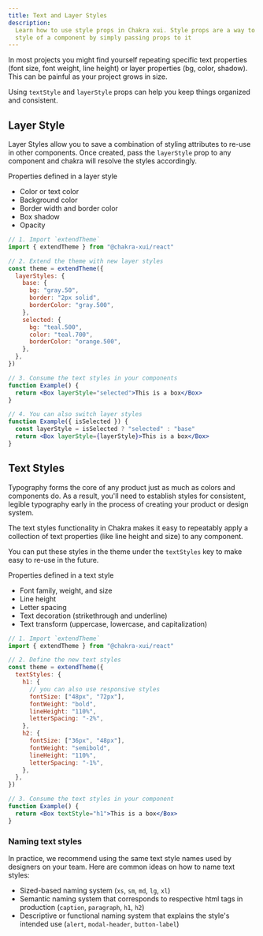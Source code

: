 ```yaml
---
title: Text and Layer Styles
description:
  Learn how to use style props in Chakra xui. Style props are a way to alter the
  style of a component by simply passing props to it
---
```


In most projects you might find yourself repeating specific text properties
(font size, font weight, line height) or layer properties (bg, color, shadow).
This can be painful as your project grows in size.

Using `textStyle` and `layerStyle` props can help you keep things organized and
consistent.

## Layer Style

Layer Styles allow you to save a combination of styling attributes to re-use in
other components. Once created, pass the `layerStyle` prop to any component and
chakra will resolve the styles accordingly.

Properties defined in a layer style

- Color or text color
- Background color
- Border width and border color
- Box shadow
- Opacity

```jsx live=false
// 1. Import `extendTheme`
import { extendTheme } from "@chakra-xui/react"

// 2. Extend the theme with new layer styles
const theme = extendTheme({
  layerStyles: {
    base: {
      bg: "gray.50",
      border: "2px solid",
      borderColor: "gray.500",
    },
    selected: {
      bg: "teal.500",
      color: "teal.700",
      borderColor: "orange.500",
    },
  },
})

// 3. Consume the text styles in your components
function Example() {
  return <Box layerStyle="selected">This is a box</Box>
}

// 4. You can also switch layer styles
function Example({ isSelected }) {
  const layerStyle = isSelected ? "selected" : "base"
  return <Box layerStyle={layerStyle}>This is a box</Box>
}
```

## Text Styles

Typography forms the core of any product just as much as colors and components
do. As a result, you'll need to establish styles for consistent, legible
typography early in the process of creating your product or design system.

The text styles functionality in Chakra makes it easy to repeatably apply a
collection of text properties (like line height and size) to any component.

You can put these styles in the theme under the `textStyles` key to make easy to
re-use in the future.

Properties defined in a text style

- Font family, weight, and size
- Line height
- Letter spacing
- Text decoration (strikethrough and underline)
- Text transform (uppercase, lowercase, and capitalization)

```jsx live=false
// 1. Import `extendTheme`
import { extendTheme } from "@chakra-xui/react"

// 2. Define the new text styles
const theme = extendTheme({
  textStyles: {
    h1: {
      // you can also use responsive styles
      fontSize: ["48px", "72px"],
      fontWeight: "bold",
      lineHeight: "110%",
      letterSpacing: "-2%",
    },
    h2: {
      fontSize: ["36px", "48px"],
      fontWeight: "semibold",
      lineHeight: "110%",
      letterSpacing: "-1%",
    },
  },
})

// 3. Consume the text styles in your component
function Example() {
  return <Box textStyle="h1">This is a box</Box>
}
```

### Naming text styles

In practice, we recommend using the same text style names used by designers on
your team. Here are common ideas on how to name text styles:

- Sized-based naming system (`xs`, `sm`, `md`, `lg`, `xl`)
- Semantic naming system that corresponds to respective html tags in production
  (`caption`, `paragraph`, `h1`, `h2`)
- Descriptive or functional naming system that explains the style's intended use
  (`alert`, `modal-header`, `button-label`)
